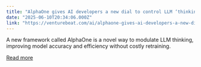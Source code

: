 ```yaml
---
title: "AlphaOne gives AI developers a new dial to control LLM ‘thinking’ and boost performance"
date: "2025-06-10T20:34:06.000Z"
link: "https://venturebeat.com/ai/alphaone-gives-ai-developers-a-new-dial-to-control-llm-thinking-and-boost-performance/"
---
```


A new framework called AlphaOne is a novel way to modulate LLM thinking, improving model accuracy and efficiency without costly retraining.

[Read more](https://venturebeat.com/ai/alphaone-gives-ai-developers-a-new-dial-to-control-llm-thinking-and-boost-performance/)
